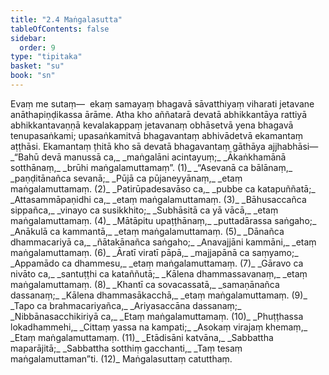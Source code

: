 ```yaml
---
title: "2.4 Maṅgalasutta"
tableOfContents: false
sidebar:
  order: 9
type: "tipitaka"
basket: "su"
book: "sn"
---
```



<DynamicBreadcrumb />

<Paragraph number="300" book="sn">
Evaṃ me sutaṃ—  ekaṃ samayaṃ bhagavā sāvatthiyaṃ viharati jetavane anāthapiṇḍikassa ārāme. Atha kho aññatarā devatā abhikkantāya rattiyā abhikkantavaṇṇā kevalakappaṃ jetavanaṃ obhāsetvā yena bhagavā tenupasaṅkami; upasaṅkamitvā bhagavantaṃ abhivādetvā ekamantaṃ aṭṭhāsi. Ekamantaṃ ṭhitā kho sā devatā bhagavantaṃ gāthāya ajjhabhāsi—
</Paragraph>

<Division number="261" book="sn">

<Paragraph number="301" type="verses" book="sn">
_“Bahū devā manussā ca,_  
_maṅgalāni acintayuṃ;_  
_Ākaṅkhamānā sotthānaṃ,_  
_brūhi maṅgalamuttamaṃ”. (1)_  

</Paragraph>

</Division>
<Division number="262" book="sn">

<Paragraph number="302" type="verses" book="sn">
_“Asevanā ca bālānaṃ,_  
_paṇḍitānañca sevanā;_  
_Pūjā ca pūjaneyyānaṃ,_  
_etaṃ maṅgalamuttamaṃ. (2)_  

</Paragraph>

</Division>
<Division number="263" book="sn">

<Paragraph number="303" type="verses" book="sn">
_Patirūpadesavāso ca,_  
_pubbe ca katapuññatā;_  
_Attasammāpaṇidhi ca,_  
_etaṃ maṅgalamuttamaṃ. (3)_  

</Paragraph>

</Division>
<Division number="264" book="sn">

<Paragraph number="304" type="verses" book="sn">
_Bāhusaccañca sippañca,_  
_vinayo ca susikkhito;_  
_Subhāsitā ca yā vācā,_  
_etaṃ maṅgalamuttamaṃ. (4)_  

</Paragraph>

</Division>
<Division number="265" book="sn">

<Paragraph number="305" type="verses" book="sn">
_Mātāpitu upaṭṭhānaṃ,_  
_puttadārassa saṅgaho;_  
_Anākulā ca kammantā,_  
_etaṃ maṅgalamuttamaṃ. (5)_  

</Paragraph>

</Division>
<Division number="266" book="sn">

<Paragraph number="306" type="verses" book="sn">
_Dānañca dhammacariyā ca,_  
_ñātakānañca saṅgaho;_  
_Anavajjāni kammāni,_  
_etaṃ maṅgalamuttamaṃ. (6)_  

</Paragraph>

</Division>
<Division number="267" book="sn">

<Paragraph number="307" type="verses" book="sn">
_Āratī viratī pāpā,_  
_majjapānā ca saṃyamo;_  
_Appamādo ca dhammesu,_  
_etaṃ maṅgalamuttamaṃ. (7)_  

</Paragraph>

</Division>
<Division number="268" book="sn">

<Paragraph number="308" type="verses" book="sn">
_Gāravo ca nivāto ca,_  
_santuṭṭhi ca kataññutā;_  
_Kālena dhammassavanaṃ,_  
_etaṃ maṅgalamuttamaṃ. (8)_  

</Paragraph>

</Division>
<Division number="269" book="sn">

<Paragraph number="309" type="verses" book="sn">
_Khantī ca sovacassatā,_  
_samaṇānañca dassanaṃ;_  
_Kālena dhammasākacchā,_  
_etaṃ maṅgalamuttamaṃ. (9)_  

</Paragraph>

</Division>
<Division number="270" book="sn">

<Paragraph number="310" type="verses" book="sn">
_Tapo ca brahmacariyañca,_  
_Ariyasaccāna dassanaṃ;_  
_Nibbānasacchikiriyā ca,_  
_Etaṃ maṅgalamuttamaṃ. (10)_  

</Paragraph>

</Division>
<Division number="271" book="sn">

<Paragraph number="311" type="verses" book="sn">
_Phuṭṭhassa lokadhammehi,_  
_Cittaṃ yassa na kampati;_  
_Asokaṃ virajaṃ khemaṃ,_  
_Etaṃ maṅgalamuttamaṃ. (11)_  

</Paragraph>

</Division>
<Division number="272" book="sn">

<Paragraph number="312" type="verses" book="sn">
_Etādisāni katvāna,_  
_Sabbattha maparājitā;_  
_Sabbattha sotthiṃ gacchanti,_  
_Taṃ tesaṃ maṅgalamuttaman”ti. (12)_  


</Paragraph>
</Division>

<Paragraph number="313" type="center" book="sn">
Maṅgalasuttaṃ catutthaṃ.
</Paragraph>